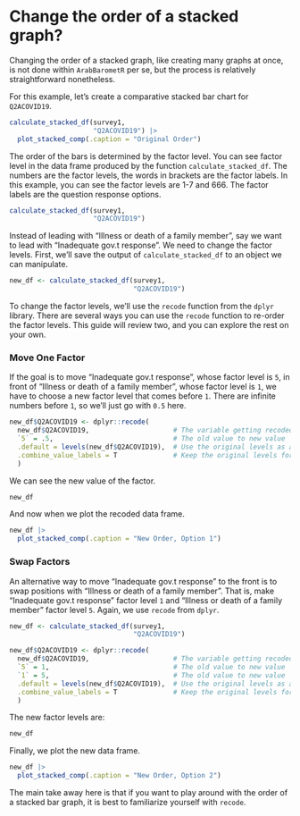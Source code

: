 # Change the order of a stacked graph? {#order-change-stacked-graphs}

Changing the order of a stacked graph, like creating many graphs at once, is not done within `ArabBarometR` per se, but the process is relatively straightforward nonetheless.

For this example, let's create a comparative stacked bar chart for `Q2ACOVID19`.

```{r How.4.01-Complete-Code-Example,fig.dim=c(13,12)}

calculate_stacked_df(survey1,
                     "Q2ACOVID19") |>
  plot_stacked_comp(.caption = "Original Order")


```

The order of the bars is determined by the factor level. You can see factor level in the data frame produced by the function `calculate_stacked_df`. The numbers are the factor levels, the words in brackets are the factor labels. In this example, you can see the factor levels are 1-7 and 666. The factor labels are the question response options.


```{r How.04.2-og.factor.look}

calculate_stacked_df(survey1,
                     "Q2ACOVID19")


```


Instead of leading with "Illness or death of a family member", say we want to lead with "Inadequate gov.t response". We need to change the factor levels. First, we'll save the output of `calculate_stacked_df` to an object we can manipulate.


```{r How.04.2-SaveOutput}

new_df <- calculate_stacked_df(survey1,
                               "Q2ACOVID19")


```
 
To change the factor levels, we'll use the `recode` function from the `dplyr` library. There are several ways you can use the `recode` function to re-order the factor levels. This guide will review two, and you can explore the rest on your own.

### Move One Factor {-}

If the goal is to move "Inadequate gov.t response", whose factor level is `5`, in front of "Illness or death of a family member", whose factor level is `1`, we have to choose a new factor level that comes before `1`. There are infinite numbers before `1`, so we'll just go with `0.5` here.

```{r How.04.2-recode1}

new_df$Q2ACOVID19 <- dplyr::recode(
  new_df$Q2ACOVID19,                     # The variable getting recoded
  `5` = .5,                              # The old value to new value
  .default = levels(new_df$Q2ACOVID19),  # Use the original levels as a guide
  .combine_value_labels = T              # Keep the original levels for all other variables
  )


```

We can see the new value of the factor.

```{r How.04.2-recoded1output,echo=FALSE}

new_df

```

And now when we plot the recoded data frame.


```{r How.04.2-PlotRecode1,fig.dim=c(13,12)}

new_df |>
  plot_stacked_comp(.caption = "New Order, Option 1")

```

### Swap Factors {-}

An alternative way to move "Inadequate gov.t response" to the front is to swap positions with "Illness or death of a family member". That is, make "Inadequate gov.t response" factor level `1` and "Illness or death of a family member" factor level `5`. Again, we use `recode` from `dplyr`.


```{r How.04.2-SaveOutput2,echo=FALSE}

new_df <- calculate_stacked_df(survey1,
                               "Q2ACOVID19")


```

```{r How.04.2-recode2}

new_df$Q2ACOVID19 <- dplyr::recode(
  new_df$Q2ACOVID19,                     # The variable getting recoded
  `5` = 1,                               # The old value to new value
  `1` = 5,                               # The old value to new value
  .default = levels(new_df$Q2ACOVID19),  # Use the original levels as a guide
  .combine_value_labels = T              # Keep the original levels for all other variables
  )


```

The new factor levels are:


```{r How.04.2-recoded2output,echo=FALSE}

new_df

```

Finally, we plot the new data frame.

```{r How.04.2-PlotRecode2,fig.dim=c(13,12)}

new_df |>
  plot_stacked_comp(.caption = "New Order, Option 2")

```

The main take away here is that if you want to play around with the order of a stacked bar graph, it is best to familiarize yourself with `recode`.